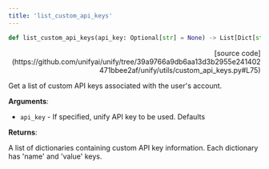 ```yaml
---
title: 'list_custom_api_keys'
---
```


```python
def list_custom_api_keys(api_key: Optional[str] = None) -> List[Dict[str, str]]:
```

<p align="right">[source code](https://github.com/unifyai/unify/tree/39a9766a9db6aa13d3b2955e241402471bbee2af/unify/utils/custom_api_keys.py#L75)</p>

Get a list of custom API keys associated with the user's account.

**Arguments**:

- `api_key` - If specified, unify API key to be used. Defaults



**Returns**:

A list of dictionaries containing custom API key information.
Each dictionary has 'name' and 'value' keys.